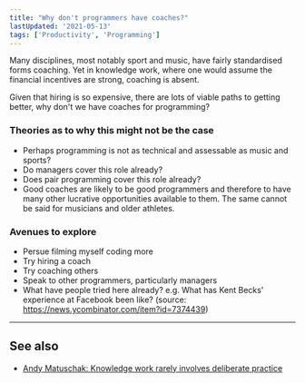 ```yaml
---
title: "Why don't programmers have coaches?"
lastUpdated: '2021-05-13'
tags: ['Productivity', 'Programming']
---
```


Many disciplines, most notably sport and music, have fairly
standardised forms coaching. Yet in knowledge work, where one would
assume the financial incentives are strong, coaching is absent.

Given that hiring is so expensive, there are lots of viable paths to
getting better, why don't we have coaches for programming?

### Theories as to why this might not be the case

- Perhaps programming is not as technical and assessable as music and
  sports?
- Do managers cover this role already?
- Does pair programming cover this role already?
- Good coaches are likely to be good programmers and therefore to have
  many other lucrative opportunities available to them. The same
  cannot be said for musicians and older athletes.

### Avenues to explore

- Persue filming myself coding more
- Try hiring a coach
- Try coaching others
- Speak to other programmers, particularly managers
- What have people tried here already? e.g. What has Kent Becks'
  experience at Facebook been like? (source:
  https://news.ycombinator.com/item?id=7374439)

---

## See also

- [Andy Matuschak: Knowledge work rarely involves deliberate practice](https://notes.andymatuschak.org/About_these_notes?stackedNotes=zUw5PuD8op9oq8kHvni6sug6eRTNtR9Wqma&stackedNotes=z4qhD8UwNAmJDdJUC36BUGp5PEUfgfzZXvkhB&stackedNotes=z5BMvN7tZr8wxZdfFHgjvV9Em5HzXPCboardR)
